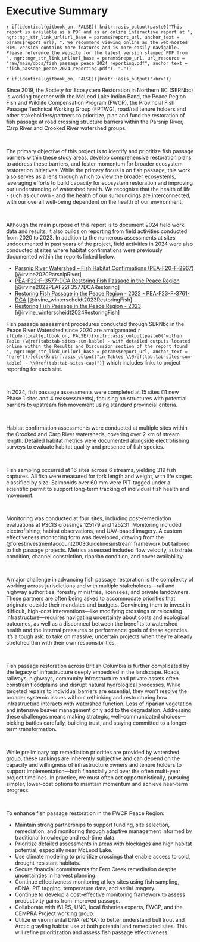 
# Executive Summary {-}

`r if(identical(gitbook_on, FALSE)) knitr::asis_output(paste0("This report is available as a PDF and as an online interactive report at ", ngr::ngr_str_link_url(url_base = params$report_url, anchor_text = params$report_url), ". We recommend viewing online as the web-hosted HTML version contains more features and is more easily navigable. Please reference the website for the latest version stamped PDF from ", ngr::ngr_str_link_url(url_base = params$repo_url, url_resource = "raw/main/docs/fish_passage_peace_2024_reporting.pdf", anchor_text = "fish_passage_peace_2024_reporting.pdf"), "."))`


`r if(identical(gitbook_on, FALSE)){knitr::asis_output("<br>")}`

Since 2019, the Society for Ecosystem Restoration in Northern BC (SERNbc) is working together with the McLeod Lake Indian Band, the
Peace Region Fish and Wildlife Compensation Program (FWCP), the Provincial Fish Passage Technical Working Group (FPTWG),
road/rail tenure holders and other stakeholders/partners to prioritize, plan and fund the restoration of fish
passage at road crossing structure barriers within the Parsnip River, Carp River and Crooked River watershed groups.

<br>

The primary objective of this project is to identify and prioritize fish passage barriers within these study areas,
develop comprehensive restoration plans to address these barriers, and foster momentum for broader ecosystem restoration
initiatives. While the primary focus is on fish passage, this work also serves as a lens through which to view the
broader ecosystems, leveraging efforts to build capacity for ecosystem restoration and improving our understanding of
watershed health. We recognize that the health of life - such as our own - and the health of our surroundings are
interconnected, with our overall well-being dependent on the health of our environment.

<br>

Although the main purpose of this report is to document 2024 field work data and results, it also builds on reporting 
from field activities conducted from 2020 to 2023. In addition to the numerous assessments at sites undocumented in past
years of the project, field activities in 2024 were also conducted at sites where habitat confirmations
were previously documented within the reports linked below. 


- [Parsnip River Watershed – Fish Habitat Confirmations (PEA-F20-F-2967)](https://newgraphenvironment.github.io/Parsnip_Fish_Passage/){target="_blank"} [@irvine2020ParsnipRiver]
- [PEA-F22-F-3577-DCA Restoring Fish Passage in the Peace Region](https://www.newgraphenvironment.com/fish_passage_parsnip_2021_reporting/){target="_blank"} [@irvine2022PEAF22F3577DCARestoring]  
- [Restoring Fish Passage in the Peace Region - 2022 - PEA-F23-F-3761-DCA](https://newgraphenvironment.github.io/fish_passage_peace_2022_reporting/){target="_blank"} [@irvine_winterscheidt2023RestoringFish]  
- [Restoring Fish Passage in the Peace Region - 2023](https://newgraphenvironment.github.io/fish_passage_peace_2023_reporting/){target="_blank"} [@irvine_winterscheidt2024RestoringFish]


Fish passage assessment procedures conducted through SERNbc in the Peace River Watershed since 2020 are amalgamated `r if(identical(gitbook_on, FALSE)){knitr::asis_output(paste0("within Table \\@ref(tab:tab-sites-sum-kable) - with detailed outputs located online within the Results and Discussion section of the report found ", ngr::ngr_str_link_url(url_base = params$report_url, anchor_text = "here")))}else{knitr::asis_output("in Tables \\@ref(tab:tab-sites-sum-kable) - \\@ref(tab:tab-sites-cap)")}`
which includes links to project reporting for each site.  

<br>

In 2024, fish passage assessments were completed at 15 sites (11 new Phase 1 sites and 4 reassessments), focusing on 
structures with potential barriers to upstream fish movement using standard provincial criteria.

<br>
  
Habitat confirmation assessments were conducted at multiple sites within the Crooked and Carp River watersheds, 
  covering over 2 km of stream length. Detailed habitat metrics were 
  documented alongside electrofishing surveys to evaluate habitat quality and presence of fish species. 

<br>


  Fish sampling occurred at 16 sites across 6 streams, yielding 319 fish captures. All fish were measured for fork length 
  and weight, with life stages classified by size. Salmonids over 60 mm were PIT-tagged under a scientific permit to support 
  long-term tracking of individual fish health and movement.  

<br>

 
  Monitoring was conducted at four sites, including post-remediation evaluations at PSCIS crossings 125179 and 125231. 
  Monitoring included electrofishing, habitat observations, and UAV-based imagery. A custom effectiveness monitoring form 
  was developed, drawing from the @forestinvestmentaccount2003Guidelinesinstream framework but tailored to fish passage projects. 
  Metrics assessed included flow velocity, substrate condition, channel constriction, riparian condition, and cover 
  availability.  
  
  <br>

  
A major challenge in advancing fish passage restoration is the complexity of working across jurisdictions and with multiple stakeholders—rail and highway authorities, forestry ministries, licensees, and private landowners. These partners are often being asked to accommodate priorities that originate outside their mandates and budgets. Convincing them to invest in difficult, high-cost interventions—like modifying crossings or relocating infrastructure—requires navigating uncertainty about costs and ecological outcomes, as well as a disconnect between the benefits to watershed health and the internal pressures or performance goals of these agencies. It’s a tough ask: to take on massive, uncertain projects when they’re already stretched thin with their own responsibilities.

<br>

Fish passage restoration  across British Columbia is further complicated by the legacy of infrastructure deeply embedded in the landscape. Roads, railways, highways, community infrastructure and private assets often constrain floodplains and disrupt natural hydrological processes. While targeted repairs to individual barriers are essential, they won’t resolve the broader systemic issues without rethinking and restructuring how infrastructure interacts with watershed function. Loss of riparian vegetation and intensive beaver management only add to the degradation. Addressing these challenges means making strategic, well-communicated choices—picking battles carefully, building trust, and staying committed to a longer-term transformation.

<br>

While preliminary top remediation priorities are provided by watershed group, these rankings are inherently subjective and can depend on the capacity and willingness of infrastructure owners and tenure holders to support implementation—both financially and over the often multi-year project timelines. In practice, we must often act opportunistically, pursuing simpler, lower-cost options to maintain momentum and achieve near-term progress.

<br>

To enhance fish passage restoration in the FWCP Peace Region:

- Maintain strong partnerships to support funding, site selection, remediation, and monitoring through adaptive management informed by traditional knowledge and real-time data.
- Prioritize detailed assessments in areas with blockages and high habitat potential, especially near McLeod Lake.
- Use climate modeling to prioritize crossings that enable access to cold, drought-resistant habitats.
- Secure financial commitments for Fern Creek remediation despite uncertainties in harvest planning.
- Continue effectiveness monitoring at key sites using fish sampling, eDNA, PIT tagging, temperature data, and aerial imagery.
- Continue to develop a cost-effective monitoring framework to assess productivity gains from improved passage.
- Collaborate with WLRS, UNC, local fisheries experts, FWCP, and the CEMPRA Project working group.
- Utilize environmental DNA (eDNA) to better understand bull trout and Arctic grayling habitat use at both potential and remediated sites. This will refine prioritization and assess fish passage effectiveness.  




